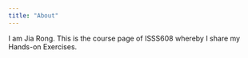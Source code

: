 ```yaml
---
title: "About"
---
```


I am Jia Rong. This is the course page of ISSS608 whereby I share my Hands-on Exercises.
